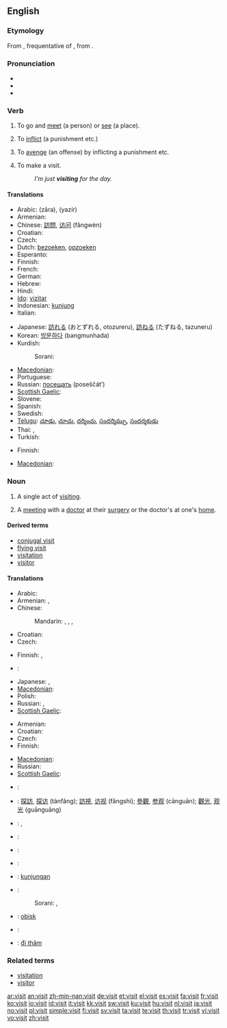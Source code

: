 {{also|visít}}
==English==

{{rank|immediately|trees|filled|637|visit|follow|chance|happened}}

===Etymology===
From {{etyl|la|en}} {{term|visito|vīsitō|lang=la}}, frequentative of {{term|viso|vīsō|behold, survey|lang=la}}, from {{term|video|videō|see|lang=la}}.

===Pronunciation===
* {{IPA|/ˈvɪzɪt/}}
* {{audio|en-us-visit.ogg|Audio (US)}}
* {{rhymes|ɪzɪt}}

===Verb===
{{en-verb}}

# {{transitive}} To go and [[meet]] (a person) or [[see]] (a place).
# {{transitive}} To [[inflict]] (a punishment etc.)
# {{transitive}} To [[avenge]] (an offense) by inflicting a punishment etc.
# {{intransitive}} To make a visit.
#: ''I'm just '''visiting''' for the day.''

====Translations====
{{trans-top|to go and meet or see}}
* Arabic: {{Arab|[[زار|زارَ]]}} (zāra), {{Arab|[[يزير|يَزِير]]}} (yazír)
* Armenian: {{t+|hy|այցելել|tr=ayc'elel|sc=Armn|xs=Armenian}}
* Chinese: [[訪問]], [[访问]] (fǎngwèn)
* Croatian: {{t-|hr|posjetiti|alt=pòsjetiti}}
* Czech: {{t-|cs|navštívit}}
* Dutch: [[bezoeken]], [[opzoeken]]
* Esperanto: {{t-|eo|viziti|xs=Esperanto}}
* Finnish: {{t+|fi|käydä}}
* French: {{t+|fr|visiter}}
* German: {{t+|de|besuchen}}
* Hebrew: {{he-translation|סיור|si'ûr}}
* Hindi: {{t-|hi|पधारना|sc=Deva|xs=Hindi}}
* [[Ido]]: [[vizitar]]
* Indonesian: [[kunjung]]
* Italian: {{t+|it|visitare}}
{{trans-mid}}
* Japanese: [[訪れる]] (おとずれる, otozureru), [[訪ねる]] (たずねる, tazuneru)
* Korean: [[방문하다]] (bangmunhada)
* Kurdish:
*: Sorani: {{t|ku|میوانی|tr=meewAni|sc=ku-Arab}}
* [[Macedonian]]: {{t|mk|посетува|tr=posétuva|sc=Cyrl|xs=Macedonian}}
* Portuguese: {{t+|pt|visitar}}
* Russian: [[посещать]] (poseščát’)
* [[Scottish Gaelic]]: {{t-|gd|tadhail|xs=Scottish Gaelic}}
* Slovene: {{t+|sl|obiskati}}
* Spanish: {{t-|es|visitar}}
* Swedish: {{t+|sv|besöka}}
* [[Telugu]]: [[చూడు]], [[చూచు]], [[దర్శించు]], [[సందర్శిమ్చు]], [[సందర్శకుడు]]
* Thai: {{t+|th|หา|xs=Thai}}, {{t+|th|เยี่ยม|xs=Thai}}
* Turkish: {{t|tr|ziyaret etmek}}
{{trans-bottom}}

{{trans-see|to inflict|inflict}}

{{trans-see|to avenge|avenge}}

{{trans-top|to make a visit}}
* Finnish: {{t+|fi|vierailla}}
{{trans-mid}}
* [[Macedonian]]: {{t|mk|посетува|tr=posétuva|sc=Cyrl|xs=Macedonian}}
{{trans-bottom}}

===Noun===
{{en-noun}}

# A single act of [[visit#Verb|visiting]].
# {{context|medicine|insurance}} A [[meeting]] with a [[doctor]] at their [[surgery]] or the doctor's at one's [[home]].

====Derived terms====
* [[conjugal visit]]
* [[flying visit]]
* [[visitation]]
* [[visitor]]

====Translations====
{{trans-top|single act of visiting}}
* Arabic: {{t|ar|زيارة|f|tr=ziyaara|sc=Arab}}
* Armenian: {{t-|hy|այց|tr=ayc'|sc=Armn|xs=Armenian}}, {{t-|hy|այցելություն|tr=ayc'elut'yun|sc=Armn|xs=Armenian}}
* Chinese:
*: Mandarin: {{t-|cmn|訪問|sc=Hani|xs=Mandarin}},  {{t-|cmn|访问|tr=fǎngwèn|sc=Hani|xs=Mandarin}},  {{t|cmn|往訪|sc=Hani|xs=Mandarin}},  {{t|cmn|往访|tr=wǎngfǎng|sc=Hani|xs=Mandarin}}
* Croatian: {{t-|hr|posjet|m|alt=pȍsjet}}
* Czech: {{t-|cs|návštěva|f}}
{{trans-mid}}
* Finnish: {{t-|fi|käynti}}, {{t+|fi|vierailu}}
* {{ttbc|German}}: {{t+|de|Besuch|m}}
* Japanese: {{t-|ja|訪問|tr=hōmon|sc=Jpan}},  {{t|ja|往訪|tr=ōhō|sc=Jpan}}
* [[Macedonian]]: {{t|mk|посета|f|tr=póseta|sc=Cyrl|xs=Macedonian}}
* Polish: {{t+|pl|wizyta|f}}
* Russian: {{t|ru|визит|m|tr=vizít|sc=Cyrl}},  {{t|ru|посещение|n|tr=poseščénije|sc=Cyrl}}
* [[Scottish Gaelic]]: {{t-|gd|tadhal|m|xs=Scottish Gaelic}}
{{trans-bottom}}

{{trans-top|meeting with a doctor}}
* Armenian: {{t-|hy|այց|tr=ayc'|sc=Armn|xs=Armenian}}
* Croatian: {{t-|hr|posjet|m|alt=pȍsjet}}
* Czech: {{t-|cs|návštěva|f}}
* Finnish: {{t-|fi|käynti}}
{{trans-mid}}
* [[Macedonian]]: {{t|mk|посета|f|tr=póseta|sc=Cyrl|xs=Macedonian}}
* Russian: {{t|ru|визит|m|tr=vizít|sc=Cyrl}}
* [[Scottish Gaelic]]: {{t-|gd|tadhal|m|xs=Scottish Gaelic}}
{{trans-bottom}}

{{checktrans-top}}
* {{ttbc|Azeri}}: {{t|az|görüş|xs=Azeri}}
* {{ttbc|Chinese}}: [[探訪]], [[探访]] (tànfǎng); [[訪視]], [[访视]] (fǎngshì); [[參觀]], [[参观]] (cānguān); [[觀光]], [[观光]] (guānguāng)
* {{ttbc|Dutch}}: {{t+|nl|bezoek|n}}, {{t+|nl|visite|f}}
* {{ttbc|French}}: {{t+|fr|visite|f}}
* {{ttbc|Greek}}: {{t+|el|επίσκεψη|f|tr=epískepsi|sc=Grek}}
* {{ttbc|Hebrew}}: {{he-translation|סיור|si'ûr}}
{{trans-mid}}
* {{ttbc|Indonesian}}: [[kunjung|kunjungan]]
* {{ttbc|Kurdish}}:
*: Sorani: {{t|ku|میوانداری|tr=meewAndAree|sc=ku-Arab}}, {{t|ku|سه‌ردان|tr=sardAn|sc=ku-Arab}}
* {{ttbc|Slovene}}: [[obisk]] {{m}}
* {{ttbc|Spanish}}: {{t+|es|visita|f}}
* {{ttbc|Vietnamese}}: [[đi thăm]]
{{trans-bottom}}

===Related terms===
* [[visitation]]
* [[visitor]]

[[ar:visit]]
[[an:visit]]
[[zh-min-nan:visit]]
[[de:visit]]
[[et:visit]]
[[el:visit]]
[[es:visit]]
[[fa:visit]]
[[fr:visit]]
[[ko:visit]]
[[io:visit]]
[[id:visit]]
[[it:visit]]
[[kk:visit]]
[[sw:visit]]
[[ku:visit]]
[[hu:visit]]
[[nl:visit]]
[[ja:visit]]
[[no:visit]]
[[pl:visit]]
[[simple:visit]]
[[fi:visit]]
[[sv:visit]]
[[ta:visit]]
[[te:visit]]
[[th:visit]]
[[tr:visit]]
[[vi:visit]]
[[vo:visit]]
[[zh:visit]]